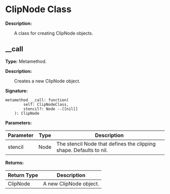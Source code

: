 # ClipNode Class

**Description:**

&emsp;&emsp;A class for creating ClipNode objects.

## __call

**Type:** Metamethod.

**Description:**

&emsp;&emsp;Creates a new ClipNode object.

**Signature:**
```tl
metamethod __call: function(
		self: ClipNodeClass,
		stencil?: Node --[[nil]]
	): ClipNode
```

**Parameters:**

| Parameter | Type | Description |
| --- | --- | --- |
| stencil | Node | The stencil Node that defines the clipping shape. Defaults to nil. |

**Returns:**

| Return Type | Description |
| --- | --- |
| ClipNode | A new ClipNode object. |